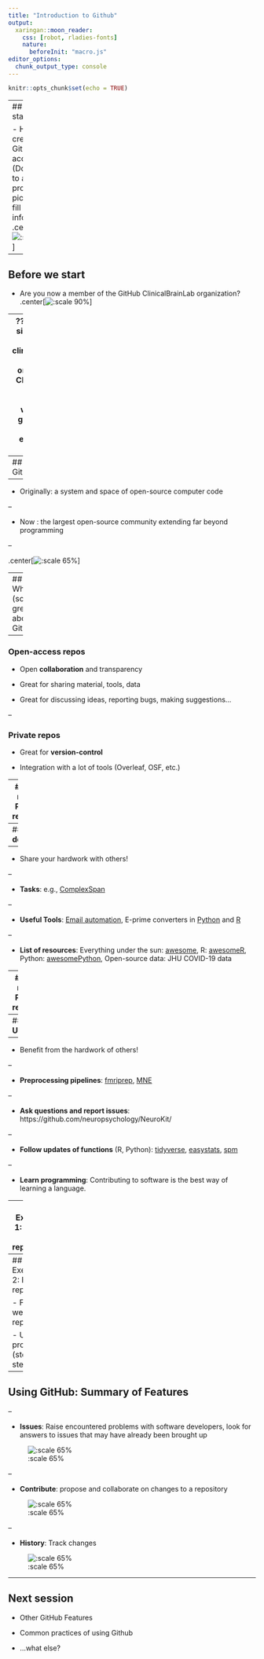 ```yaml
---
title: "Introduction to Github"
output:
  xaringan::moon_reader:
    css: [robot, rladies-fonts]
    nature:
      beforeInit: "macro.js"
editor_options: 
  chunk_output_type: console
---
```


```r
knitr::opts_chunk$set(echo = TRUE)
```

---
## Before we start


- Have you created your GitHub account? (Don't forget to add a profile picture and fill up your information!)
.center[![:scale 90%](img/dom-profile.PNG)]


---

## Before we start

- Are you now a member of the GitHub ClinicalBrainLab organization?
.center[![:scale 90%](img/organization.PNG)]

--
???
everyone signs in, look for clinicalbrainlab gh organization
Checking the list of members would be a good way to see if everyone is there

---
## What is GitHub?

--
- Originally: a system and space of open-source computer code

--

- Now : the largest open-source community extending far beyond programming


--

.center[![:scale 65%](img/nature-stats.png)]

---
## What is (so great about) GitHub? 

--

### Open-access repos
  - Open **collaboration** and transparency
  
  - Great for sharing material, tools, data
  
  - Great for discussing ideas, reporting bugs, making suggestions...

--

### Private repos
  - Great for **version-control** 
  
  - Integration with a lot of tools (Overleaf, OSF, etc.)


---
## How is it relevant to Psychology researchers?

--
### **As developers**

--

- Share your hardwork with others!

--

- **Tasks**: e.g., [ComplexSpan](https://github.com/neuropsychology/ComplexSpan)

--

- **Useful Tools**: [Email automation](https://github.com/colinquirk/autoemailer), E-prime converters in [Python](https://github.com/tsalo/convert-eprime) and [R](https://github.com/tjmahr/rprime)

--

- **List of resources**: Everything under the sun: [awesome](https://github.com/sindresorhus/awesome), R: [awesomeR](https://github.com/ktaranov/AwesomeR), Python: [awesomePython](https://github.com/vinta/awesome-python), Open-source data: JHU COVID-19 data

---
## How is it relevant to Psychology researchers?

--
### **As Users**

--

- Benefit from the hardwork of others!

--

- **Preprocessing pipelines**: [fmriprep](https://github.com/poldracklab/fmriprep), [MNE](https://github.com/mne-tools/mne-python)

--

- **Ask questions and report issues**: https://github.com/neuropsychology/NeuroKit/

--

- **Follow updates of functions** (R, Python): [tidyverse](https://github.com/tidyverse), [easystats](https://github.com/easystats), [spm](https://github.com/spm)

--

- **Learn programming**: Contributing to software is the best way of learning a language. 

---
## Exercise 1: Create a repository

- Initialize with `README.md` (this is the core of each repo, and usually contains all useful information about it)

- Make multiple commits

- Introduction to **markdown** (title, subtitle, bullet, bold, italic, link)

- Show commit history

---
## Exercise 2: Fork repository

- Fork the website repository

- Update profile (step-by-step)

---
## Using GitHub: Summary of Features

--

- **Issues**: Raise encountered problems with software developers, look for answers to issues that may have already been brought up

![:scale 65%](img/issues.png)

--

- **Contribute**: propose and collaborate on changes to a repository

![:scale 65%](img/pullrequests.png)

--

- **History**: Track changes

![:scale 65%](img/commits.png)

---
## Next session

- Other GitHub Features

- Common practices of using Github

- ...what else?
